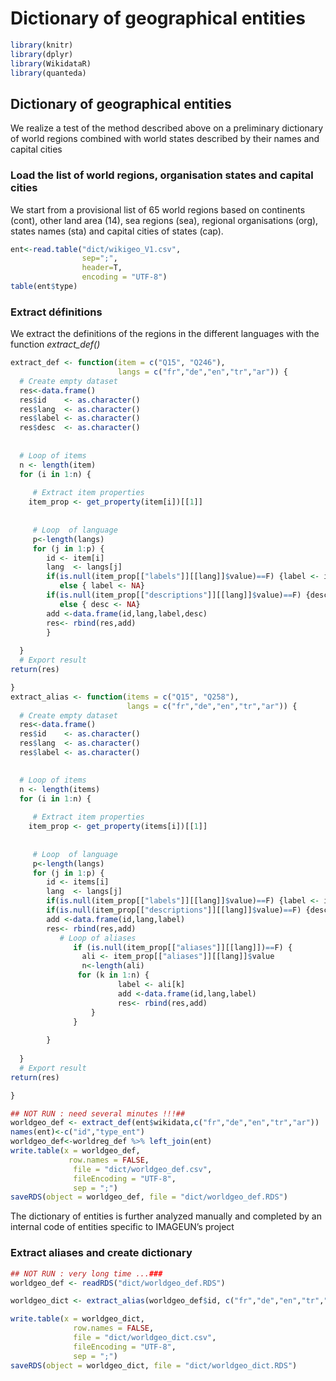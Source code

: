 # Dictionary of geographical entities {#c22_Dicogeo}

```r
library(knitr)
library(dplyr)
library(WikidataR)
library(quanteda)
```





## Dictionary of geographical entities

We realize a test of the method described above on a preliminary dictionary of world regions combined with world states described by their names and capital cities


### Load the list of world regions, organisation states and capital cities

We start from a provisional list of 65 world regions based on continents (cont), other land area (14), sea regions (sea), regional organisations (org), states names (sta) and capital cities of states (cap).

```r
ent<-read.table("dict/wikigeo_V1.csv", 
                sep=";",
                header=T,
                encoding = "UTF-8")
table(ent$type)
```


### Extract définitions

We extract the definitions of the regions in the different languages with the function *extract_def()*

```r

extract_def <- function(item = c("Q15", "Q246"),
                        langs = c("fr","de","en","tr","ar")) {
  # Create empty dataset
  res<-data.frame()
  res$id    <- as.character()
  res$lang  <- as.character()
  res$label <- as.character()
  res$desc  <- as.character()
  
  
  # Loop of items
  n <- length(item)
  for (i in 1:n) {
    
     # Extract item properties
    item_prop <- get_property(item[i])[[1]]
  
   
     # Loop  of language
     p<-length(langs)
     for (j in 1:p) {
        id <- item[i]
        lang  <- langs[j]
        if(is.null(item_prop[["labels"]][[lang]]$value)==F) {label <- item_prop[["labels"]][[lang]]$value}
           else { label <- NA}
        if(is.null(item_prop[["descriptions"]][[lang]]$value)==F) {desc <- item_prop[["descriptions"]][[lang]]$value}
           else { desc <- NA}
        add <-data.frame(id,lang,label,desc)
        res<- rbind(res,add) 
        }
  
  }
  # Export result
return(res)

}
extract_alias <- function(items = c("Q15", "Q258"),
                          langs = c("fr","de","en","tr","ar")) {
  # Create empty dataset
  res<-data.frame()
  res$id    <- as.character()
  res$lang  <- as.character()
  res$label <- as.character()

  
  # Loop of items
  n <- length(items)
  for (i in 1:n) {
    
     # Extract item properties
    item_prop <- get_property(items[i])[[1]]
  
   
     # Loop  of language
     p<-length(langs)
     for (j in 1:p) {
        id <- items[i]
        lang  <- langs[j]
        if(is.null(item_prop[["labels"]][[lang]]$value)==F) {label <- item_prop[["labels"]][[lang]]$value} else { label <- NA}
        if(is.null(item_prop[["descriptions"]][[lang]]$value)==F) {desc <- item_prop[["descriptions"]][[lang]]$value}else { desc <- NA}
        add <-data.frame(id,lang,label)
        res<- rbind(res,add) 
           # Loop of aliases
              if (is.null(item_prop[["aliases"]][[lang]])==F) {
                ali <- item_prop[["aliases"]][[lang]]$value
                n<-length(ali)
               for (k in 1:n) {
                        label <- ali[k]
                        add <-data.frame(id,lang,label)
                        res<- rbind(res,add) 
                  }
              }
        
        }
  
  }
  # Export result
return(res)

}
```


```r
## NOT RUN : need several minutes !!!##
worldgeo_def <- extract_def(ent$wikidata,c("fr","de","en","tr","ar"))
names(ent)<-c("id","type_ent")
worldgeo_def<-worldreg_def %>% left_join(ent)
write.table(x = worldgeo_def,
             row.names = FALSE,
              file = "dict/worldgeo_def.csv",
              fileEncoding = "UTF-8",
              sep = ";")
saveRDS(object = worldgeo_def, file = "dict/worldgeo_def.RDS")

```

The dictionary of entities is further analyzed manually and completed by an internal code of entities specific to IMAGEUN's project




### Extract aliases and create dictionary

```r
## NOT RUN : very long time ...###
worldgeo_def <- readRDS("dict/worldgeo_def.RDS")

worldgeo_dict <- extract_alias(worldgeo_def$id, c("fr","de","en","tr","ar"))

write.table(x = worldgeo_dict,
              row.names = FALSE,
              file = "dict/worldgeo_dict.csv",
              fileEncoding = "UTF-8",
              sep = ";")
saveRDS(object = worldgeo_dict, file = "dict/worldgeo_dict.RDS")

```




